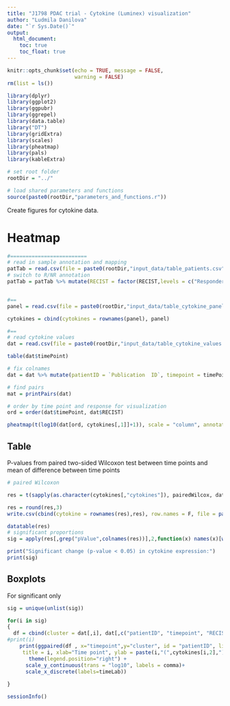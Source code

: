 ```yaml
---
title: "J1798 PDAC trial - Cytokine (Luminex) visualization"
author: "Ludmila Danilova"
date: "`r Sys.Date()`"
output: 
  html_document:
    toc: true
    toc_float: true
---
```


```r
knitr::opts_chunk$set(echo = TRUE, message = FALSE,
                      warning = FALSE)
rm(list = ls())

library(dplyr)
library(ggplot2)
library(ggpubr)
library(ggrepel)
library(data.table)
library("DT")
library(gridExtra)
library(scales)
library(pheatmap)
library(pals)
library(kableExtra)

# set root folder
rootDir = "../"

# load shared parameters and functions
source(paste0(rootDir,"parameters_and_functions.r"))

```
Create figures for cytokine data. 

# Heatmap

```r

#=========================
# read in sample annotation and mapping
patTab = read.csv(file = paste0(rootDir,"input_data/table_patients.csv"), row.names = 1)
# switch to R/NR annotation
patTab = patTab %>% mutate(RECIST = factor(RECIST,levels = c("Responder", "NonResponder"), labels = c("R","NR")))


#==
panel = read.csv(file = paste0(rootDir,"input_data/table_cytokine_panel.csv"), row.names = 1)

cytokines = cbind(cytokines = rownames(panel), panel)

#==
# read cytokine values
dat = read.csv(file = paste0(rootDir,"input_data/table_cytokine_values.csv"), check.names = F)

table(dat$timePoint)

# fix colnames
dat = dat %>% mutate(patientID = `Publication  ID`, timepoint = timePoint, RECIST = patTab[`Publication  ID`,"RECIST"])

# find pairs
mat = printPairs(dat)

# order by time point and response for visualization
ord = order(dat$timePoint, dat$RECIST)

pheatmap(t(log10(dat[ord, cytokines[,1]]+1)), scale = "column", annotation_col = dat[,c("RECIST", "timepoint")], annotation_colors = list(RECIST = recistCol[1:2], timepoint = timeCol), cluster_cols = T, show_colnames = F)


```

## Table

P-values from paired two-sided Wilcoxon test between time points and mean of difference between time points

```r
# paired Wilcoxon

res = t(sapply(as.character(cytokines[,"cytokines"]), pairedWilcox, dat))

res = round(res,3)
write.csv(cbind(cytokine = rownames(res),res), row.names = F, file = paste0(rootDir,"output_data/table_cytokine_wilcox_pvalues.csv"))

datatable(res)
# significant proportions
sig = apply(res[,grep("pValue",colnames(res))],2,function(x) names(x)[which(x < pVal)])

print("Significant change (p-value < 0.05) in cytokine expression:")
print(sig)

```
## Boxplots

For significant only

```r
sig = unique(unlist(sig))

for(i in sig)
{
  df = cbind(cluster = dat[,i], dat[,c("patientID", "timepoint", "RECIST") ] )
#print(i)
    print(ggpaired(df , x="timepoint",y="cluster", id = "patientID", line.size = .7, line.color = "RECIST",palette =  recistCol,
     title = i, xlab="Time point", ylab = paste(i,"(",cytokines[i,2],")")) +
       theme(legend.position="right") +
      scale_y_continuous(trans = "log10", labels = comma)+
      scale_x_discrete(labels=timeLab))
      
}


```

```r
sessionInfo()
```




